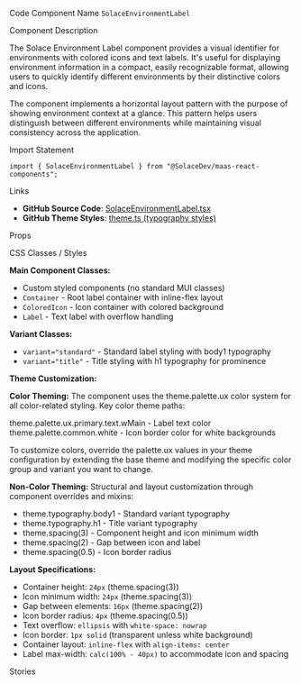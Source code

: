 
<Meta of={SolaceEnvironmentLabelStories} />

<Title>Environment Label</Title>

<Description of={SolaceEnvironmentLabelStories} />

<Subtitle>Code Component Name</Subtitle>
`SolaceEnvironmentLabel`

<Subtitle>Component Description</Subtitle>

The Solace Environment Label component provides a visual identifier for environments with colored icons and text labels. It's useful for displaying environment information in a compact, easily recognizable format, allowing users to quickly identify different environments by their distinctive colors and icons.

The component implements a horizontal layout pattern with the purpose of showing environment context at a glance. This pattern helps users distinguish between different environments while maintaining visual consistency across the application.

<Subtitle>Import Statement</Subtitle>

```tsx
import { SolaceEnvironmentLabel } from "@SolaceDev/maas-react-components";
```

<Subtitle>Links</Subtitle>

- **GitHub Source Code**: [SolaceEnvironmentLabel.tsx](https://github.com/SolaceDev/maas-react-components/blob/main/src/components/SolaceEnvironmentLabel.tsx)
- **GitHub Theme Styles**: <a href="https://github.com/SolaceDev/maas-react-components/blob/main/src/resources/theme.ts#:~:text=typography" target="_blank">theme.ts (typography styles)</a>

<Subtitle>Props</Subtitle>

<ArgTypes of={SolaceEnvironmentLabelStories} />

<Subtitle>CSS Classes / Styles</Subtitle>

**Main Component Classes:**

- Custom styled components (no standard MUI classes)
- `Container` - Root label container with inline-flex layout
- `ColoredIcon` - Icon container with colored background
- `Label` - Text label with overflow handling

**Variant Classes:**

- `variant="standard"` - Standard label styling with body1 typography
- `variant="title"` - Title styling with h1 typography for prominence

**Theme Customization:**

**Color Theming:**
The component uses the theme.palette.ux color system for all color-related styling. Key color theme paths:

<div style={{ display: "flex", alignItems: "center", margin: "8px 0" }}>
	<div
		style={{
			width: "16px",
			height: "16px",
			backgroundColor: "#000000",
			border: "1px solid rgba(0,0,0,0.2)",
			borderRadius: "3px",
			marginRight: "8px"
		}}
	></div>
	<span>theme.palette.ux.primary.text.wMain - Label text color</span>
</div>
<div style={{ display: "flex", alignItems: "center", margin: "8px 0" }}>
	<div
		style={{
			width: "16px",
			height: "16px",
			backgroundColor: "#FFFFFF",
			border: "1px solid rgba(0,0,0,0.2)",
			borderRadius: "3px",
			marginRight: "8px"
		}}
	></div>
	<span>theme.palette.common.white - Icon border color for white backgrounds</span>
</div>

To customize colors, override the palette.ux values in your theme configuration by extending the base theme and modifying the specific color group and variant you want to change.

**Non-Color Theming:**
Structural and layout customization through component overrides and mixins:

- theme.typography.body1 - Standard variant typography
- theme.typography.h1 - Title variant typography
- theme.spacing(3) - Component height and icon minimum width
- theme.spacing(2) - Gap between icon and label
- theme.spacing(0.5) - Icon border radius

**Layout Specifications:**

- Container height: `24px` (theme.spacing(3))
- Icon minimum width: `24px` (theme.spacing(3))
- Gap between elements: `16px` (theme.spacing(2))
- Icon border radius: `4px` (theme.spacing(0.5))
- Text overflow: `ellipsis` with `white-space: nowrap`
- Icon border: `1px solid` (transparent unless white background)
- Container layout: `inline-flex` with `align-items: center`
- Label max-width: `calc(100% - 40px)` to accommodate icon and spacing

<Subtitle>Stories</Subtitle>

<CustomStories />
